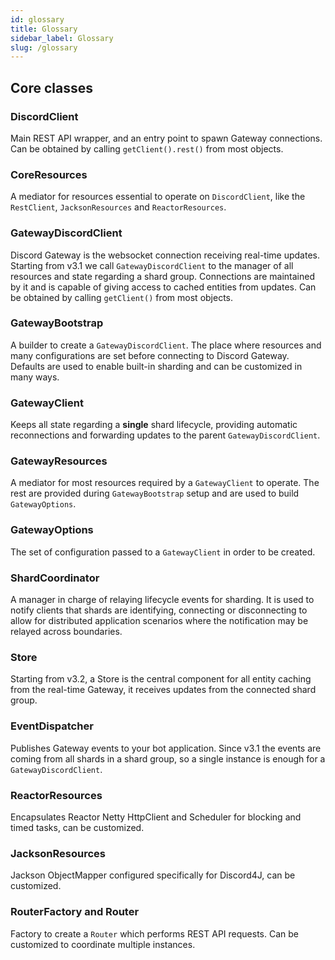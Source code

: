 ```yaml
---
id: glossary
title: Glossary
sidebar_label: Glossary
slug: /glossary
---
```


## Core classes

### DiscordClient

Main REST API wrapper, and an entry point to spawn Gateway connections. Can be obtained by calling `getClient().rest()` from most objects.

### CoreResources

A mediator for resources essential to operate on `DiscordClient`, like the `RestClient`, `JacksonResources` and `ReactorResources`.

### GatewayDiscordClient

Discord Gateway is the websocket connection receiving real-time updates. Starting from v3.1 we call `GatewayDiscordClient` to the manager of all resources and state regarding a shard group. Connections are maintained by it and is capable of giving access to cached entities from updates. Can be obtained by calling `getClient()` from most objects.

### GatewayBootstrap

A builder to create a `GatewayDiscordClient`. The place where resources and many configurations are set before connecting to Discord Gateway. Defaults are used to enable built-in sharding and can be customized in many ways.

### GatewayClient

Keeps all state regarding a **single** shard lifecycle, providing automatic reconnections and forwarding updates to the parent `GatewayDiscordClient`.

### GatewayResources

A mediator for most resources required by a `GatewayClient` to operate. The rest are provided during `GatewayBootstrap` setup and are used to build `GatewayOptions`.

### GatewayOptions

The set of configuration passed to a `GatewayClient` in order to be created.

### ShardCoordinator

A manager in charge of relaying lifecycle events for sharding. It is used to notify clients that shards are identifying, connecting or disconnecting to allow for distributed application scenarios where the notification may be relayed across boundaries.

### Store

Starting from v3.2, a Store is the central component for all entity caching from the real-time Gateway, it receives updates from the connected shard group.

### EventDispatcher

Publishes Gateway events to your bot application. Since v3.1 the events are coming from all shards in a shard group, so a single instance is enough for a `GatewayDiscordClient`.

### ReactorResources

Encapsulates Reactor Netty HttpClient and Scheduler for blocking and timed tasks, can be customized.

### JacksonResources

Jackson ObjectMapper configured specifically for Discord4J, can be customized.

### RouterFactory and Router

Factory to create a `Router` which performs REST API requests. Can be customized to coordinate multiple instances.
